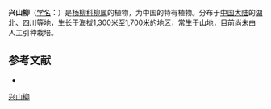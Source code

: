 {{Speciesbox
| name = 兴山柳
| status = 
| status_system = 
| image =
| genus = Salix
| species = mictotricha
| authority = Schneid.
}}

'''兴山柳'''（[[学名|学名]]：{{lang|la|''Salix mictotricha''}}）是[[杨柳科|杨柳科]][[柳属|柳属]]的植物，为中国的特有植物。分布于[[中国大陆|中国大陆]]的[[湖北|湖北]]、[[四川|四川]]等地，生长于海拔1,300米至1,700米的地区，常生于山地，目前尚未由人工引种栽培。

== 参考文献 ==
<div class="references-small">
* {{cite web| url =http://www.bioinfo.cn/db05/KmzwSpecies.php?action=view&id=20519| title =兴山柳| work =《中国高等植物数据库全库》| publisher =中国科学院微生物研究所| author =昆明植物研究所| accessdate =2009-02-25| deadurl =yes| archiveurl =https://web.archive.org/web/20160305073555/http://www.bioinfo.cn/db05/KmzwSpecies.php?action=view&id=20519| archivedate =2016-03-05}}
</div>
{{Taxonbar|from=Q10894222}}

[[Category:柳属|兴山柳]]


{{植物小作品}}